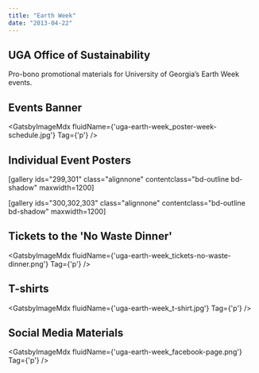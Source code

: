 ```yaml
---
title: "Earth Week"
date: "2013-04-22"
---
```



## UGA Office of Sustainability

Pro-bono promotional materials for University of Georgia’s Earth Week events.

## Events Banner

<GatsbyImageMdx fluidName={'uga-earth-week_poster-week-schedule.jpg'} Tag={'p'} />

## Individual Event Posters

\[gallery ids="299,301" class="alignnone" contentclass="bd-outline bd-shadow" maxwidth=1200\]

\[gallery ids="300,302,303" class="alignnone" contentclass="bd-outline bd-shadow" maxwidth=1200\]

## Tickets to the 'No Waste Dinner'

<GatsbyImageMdx fluidName={'uga-earth-week_tickets-no-waste-dinner.png'} Tag={'p'} />

## T-shirts

<GatsbyImageMdx fluidName={'uga-earth-week_t-shirt.jpg'} Tag={'p'} />

## Social Media Materials

<GatsbyImageMdx fluidName={'uga-earth-week_facebook-page.png'} Tag={'p'} />
